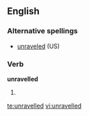 ==English==

===Alternative spellings===
*[[unraveled]] (US)

===Verb===
'''unravelled'''

#{{British}} {{past of|[[unravel]]}}

[[te:unravelled]]
[[vi:unravelled]]